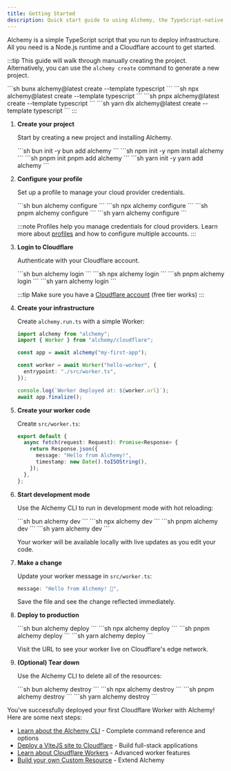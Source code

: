 ```yaml
---
title: Getting Started
description: Quick start guide to using Alchemy, the TypeScript-native Infrastructure-as-Code library. Deploy your first Cloudflare Worker with type-safe infrastructure code.
---
```



Alchemy is a simple TypeScript script that you run to deploy infrastructure. All you need is a Node.js runtime and a Cloudflare account to get started.

:::tip
This guide will walk through manually creating the project. 
Alternatively, you can use the `alchemy create` command to generate a new project.

<Tabs syncKey="pkgManager">
  <TabItem label="bun">
    ```sh
    bunx alchemy@latest create --template typescript
    ```
  </TabItem>
  <TabItem label="npm">
    ```sh
    npx alchemy@latest create --template typescript
    ```
  </TabItem>
  <TabItem label="pnpm">
    ```sh
    pnpx alchemy@latest create --template typescript
    ```
  </TabItem>
  <TabItem label="yarn">
    ```sh
    yarn dlx alchemy@latest create --template typescript
    ```
  </TabItem>
</Tabs>
:::


<Steps>

1. **Create your project**

   Start by creating a new project and installing Alchemy.

   <Tabs syncKey="pkgManager">
     <TabItem label="bun">
       ```sh
       bun init -y
       bun add alchemy
       ```
     </TabItem>
     <TabItem label="npm">
       ```sh
       npm init -y
       npm install alchemy
       ```
     </TabItem>
     <TabItem label="pnpm">
       ```sh
       pnpm init
       pnpm add alchemy
       ```
     </TabItem>
     <TabItem label="yarn">
       ```sh
       yarn init -y
       yarn add alchemy
       ```
     </TabItem>
   </Tabs>

2. **Configure your profile**

   Set up a profile to manage your cloud provider credentials.

   <Tabs syncKey="pkgManager">
     <TabItem label="bun">
       ```sh
       bun alchemy configure
       ```
     </TabItem>
     <TabItem label="npm">
       ```sh
       npx alchemy configure
       ```
     </TabItem>
     <TabItem label="pnpm">
       ```sh
       pnpm alchemy configure
       ```
     </TabItem>
     <TabItem label="yarn">
       ```sh
       yarn alchemy configure
       ```
     </TabItem>
   </Tabs>

   :::note
   Profiles help you manage credentials for cloud providers. Learn more about [profiles](/concepts/profiles) and how to configure multiple accounts.
   :::

3. **Login to Cloudflare**

   Authenticate with your Cloudflare account.

   <Tabs syncKey="pkgManager">
     <TabItem label="bun">
       ```sh
       bun alchemy login
       ```
     </TabItem>
     <TabItem label="npm">
       ```sh
       npx alchemy login
       ```
     </TabItem>
     <TabItem label="pnpm">
       ```sh
       pnpm alchemy login
       ```
     </TabItem>
     <TabItem label="yarn">
       ```sh
       yarn alchemy login
       ```
     </TabItem>
   </Tabs>



   :::tip
   Make sure you have a [Cloudflare account](https://dash.cloudflare.com/sign-up) (free tier works)
   :::

4. **Create your infrastructure**

   Create `alchemy.run.ts` with a simple Worker:

   ```typescript
   import alchemy from "alchemy";
   import { Worker } from "alchemy/cloudflare";

   const app = await alchemy("my-first-app");

   const worker = await Worker("hello-worker", {
     entrypoint: "./src/worker.ts",
   });

   console.log(`Worker deployed at: ${worker.url}`);
   await app.finalize();
   ```

5. **Create your worker code**

   Create `src/worker.ts`:

   ```typescript
   export default {
     async fetch(request: Request): Promise<Response> {
       return Response.json({
         message: "Hello from Alchemy!",
         timestamp: new Date().toISOString(),
       });
     },
   };
   ```

6. **Start development mode**

   Use the Alchemy CLI to run in development mode with hot reloading:

   <Tabs syncKey="pkgManager">
     <TabItem label="bun">
       ```sh
       bun alchemy dev
       ```
     </TabItem>
     <TabItem label="npm">
       ```sh
       npx alchemy dev
       ```
     </TabItem>
     <TabItem label="pnpm">
       ```sh
       pnpm alchemy dev
       ```
     </TabItem>
     <TabItem label="yarn">
       ```sh
       yarn alchemy dev
       ```
     </TabItem>
   </Tabs>

   Your worker will be available locally with live updates as you edit your code.

7. **Make a change**

   Update your worker message in `src/worker.ts`:

   ```typescript
   message: "Hello from Alchemy! 🧪",
   ```

   Save the file and see the change reflected immediately.

8. **Deploy to production**

   <Tabs syncKey="pkgManager">
     <TabItem label="bun">
       ```sh
       bun alchemy deploy
       ```
     </TabItem>
     <TabItem label="npm">
       ```sh
       npx alchemy deploy
       ```
     </TabItem>
     <TabItem label="pnpm">
       ```sh
       pnpm alchemy deploy
       ```
     </TabItem>
     <TabItem label="yarn">
       ```sh
       yarn alchemy deploy
       ```
     </TabItem>
   </Tabs>

   Visit the URL to see your worker live on Cloudflare's edge network.

9. **(Optional) Tear down**

   Use the Alchemy CLI to delete all of the resources:

   <Tabs syncKey="pkgManager">
     <TabItem label="bun">
       ```sh
       bun alchemy destroy
       ```
     </TabItem>
     <TabItem label="npm">
       ```sh
       npx alchemy destroy
       ```
     </TabItem>
     <TabItem label="pnpm">
       ```sh
       pnpm alchemy destroy
       ```
     </TabItem>
     <TabItem label="yarn">
       ```sh
       yarn alchemy destroy
       ```
     </TabItem>
   </Tabs>

</Steps>


You've successfully deployed your first Cloudflare Worker with Alchemy! Here are some next steps:

- [Learn about the Alchemy CLI](/concepts/cli) - Complete command reference and options
- [Deploy a ViteJS site to Cloudflare](/guides/cloudflare-vitejs) - Build full-stack applications
- [Learn about Cloudflare Workers](/guides/cloudflare-worker) - Advanced worker features
- [Build your own Custom Resource](/guides/custom-resources) - Extend Alchemy